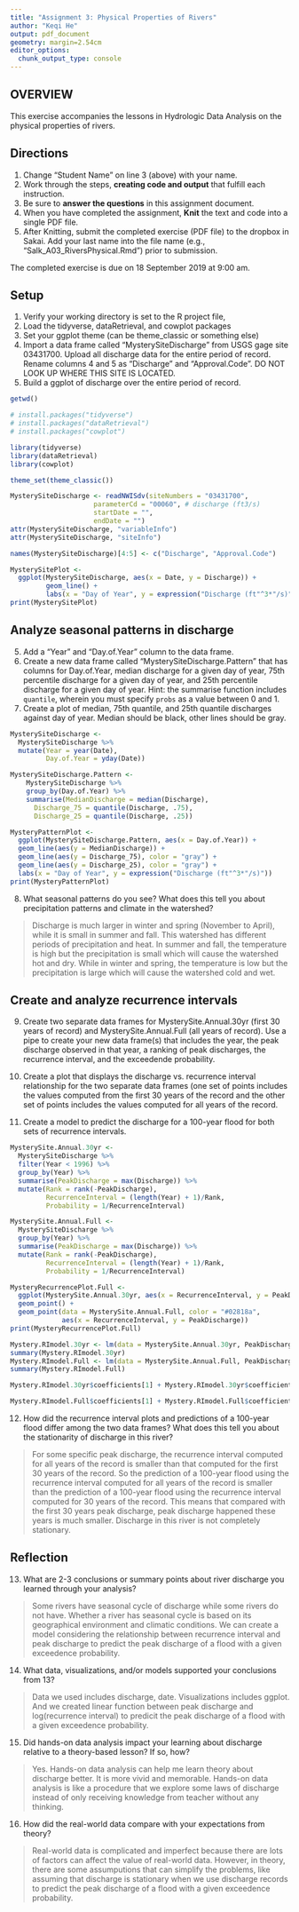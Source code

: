 ```yaml
---
title: "Assignment 3: Physical Properties of Rivers"
author: "Keqi He"
output: pdf_document
geometry: margin=2.54cm
editor_options: 
  chunk_output_type: console
---
```


## OVERVIEW

This exercise accompanies the lessons in Hydrologic Data Analysis on the physical properties of rivers. 

## Directions
1. Change "Student Name" on line 3 (above) with your name.
3. Work through the steps, **creating code and output** that fulfill each instruction.
4. Be sure to **answer the questions** in this assignment document.
6. When you have completed the assignment, **Knit** the text and code into a single PDF file.
8. After Knitting, submit the completed exercise (PDF file) to the dropbox in Sakai. Add your last name into the file name (e.g., "Salk_A03_RiversPhysical.Rmd") prior to submission.

The completed exercise is due on 18 September 2019 at 9:00 am.

## Setup

1. Verify your working directory is set to the R project file, 
2. Load the tidyverse, dataRetrieval, and cowplot packages
3. Set your ggplot theme (can be theme_classic or something else)
4. Import a data frame called "MysterySiteDischarge" from USGS gage site 03431700. Upload all discharge data for the entire period of record. Rename columns 4 and 5 as "Discharge" and "Approval.Code". DO NOT LOOK UP WHERE THIS SITE IS LOCATED. 
5. Build a ggplot of discharge over the entire period of record. 

```r
getwd()

# install.packages("tidyverse")
# install.packages("dataRetrieval")
# install.packages("cowplot")

library(tidyverse)
library(dataRetrieval)
library(cowplot)

theme_set(theme_classic())

MysterySiteDischarge <- readNWISdv(siteNumbers = "03431700",
                     parameterCd = "00060", # discharge (ft3/s)
                     startDate = "",
                     endDate = "")
attr(MysterySiteDischarge, "variableInfo")
attr(MysterySiteDischarge, "siteInfo")

names(MysterySiteDischarge)[4:5] <- c("Discharge", "Approval.Code")

MysterySitePlot <- 
  ggplot(MysterySiteDischarge, aes(x = Date, y = Discharge)) +
         geom_line() +
         labs(x = "Day of Year", y = expression("Discharge (ft"^3*"/s)")) 
print(MysterySitePlot)
```

## Analyze seasonal patterns in discharge

5. Add a "Year" and "Day.of.Year" column to the data frame.
6. Create a new data frame called "MysterySiteDischarge.Pattern" that has columns for Day.of.Year, median discharge for a given day of year, 75th percentile discharge for a given day of year, and 25th percentile discharge for a given day of year. Hint: the summarise function includes `quantile`, wherein you must specify `probs` as a value between 0 and 1.
7. Create a plot of median, 75th quantile, and 25th quantile discharges against day of year. Median should be black, other lines should be gray. 
```r
MysterySiteDischarge <- 
  MysterySiteDischarge %>%
  mutate(Year = year(Date),
         Day.of.Year = yday(Date))

MysterySiteDischarge.Pattern <- 
    MysterySiteDischarge %>%
    group_by(Day.of.Year) %>%
    summarise(MedianDischarge = median(Discharge),
      Discharge_75 = quantile(Discharge, .75),
      Discharge_25 = quantile(Discharge, .25))

MysteryPatternPlot <- 
  ggplot(MysterySiteDischarge.Pattern, aes(x = Day.of.Year)) +
  geom_line(aes(y = MedianDischarge)) +
  geom_line(aes(y = Discharge_75), color = "gray") +
  geom_line(aes(y = Discharge_25), color = "gray") +  
  labs(x = "Day of Year", y = expression("Discharge (ft"^3*"/s)")) 
print(MysteryPatternPlot)
```

8. What seasonal patterns do you see? What does this tell you about precipitation patterns and climate in the watershed?

> Discharge is much larger in winter and spring (November to April), while it is small in summer and fall. This watershed has different periods of precipitation and heat. In summer and fall, the temperature is high but the precipitation is small which will cause the watershed hot and dry. While in winter and spring, the temperature is low but the precipitation is large which will cause the watershed cold and wet.

## Create and analyze recurrence intervals

9. Create two separate data frames for MysterySite.Annual.30yr (first 30 years of record) and MysterySite.Annual.Full (all years of record). Use a pipe to create your new data frame(s) that includes the year, the peak discharge observed in that year, a ranking of peak discharges, the recurrence interval, and the exceedende probability.

10. Create a plot that displays the discharge vs. recurrence interval relationship for the two separate data frames (one set of points includes the values computed from the first 30 years of the record and the other set of points includes the values computed for all years of the record. 

11. Create a model to predict the discharge for a 100-year flood for both sets of recurrence intervals. 

```r
MysterySite.Annual.30yr <-
  MysterySiteDischarge %>%
  filter(Year < 1996) %>%
  group_by(Year) %>%
  summarise(PeakDischarge = max(Discharge)) %>% 
  mutate(Rank = rank(-PeakDischarge), 
         RecurrenceInterval = (length(Year) + 1)/Rank, 
         Probability = 1/RecurrenceInterval)

MysterySite.Annual.Full <-
  MysterySiteDischarge %>%
  group_by(Year) %>%
  summarise(PeakDischarge = max(Discharge)) %>% 
  mutate(Rank = rank(-PeakDischarge), 
         RecurrenceInterval = (length(Year) + 1)/Rank, 
         Probability = 1/RecurrenceInterval)

MysteryRecurrencePlot.Full <- 
  ggplot(MysterySite.Annual.30yr, aes(x = RecurrenceInterval, y = PeakDischarge)) +
  geom_point() +
  geom_point(data = MysterySite.Annual.Full, color = "#02818a",
             aes(x = RecurrenceInterval, y = PeakDischarge))
print(MysteryRecurrencePlot.Full)

Mystery.RImodel.30yr <- lm(data = MysterySite.Annual.30yr, PeakDischarge ~ log(RecurrenceInterval))
summary(Mystery.RImodel.30yr)
Mystery.RImodel.Full <- lm(data = MysterySite.Annual.Full, PeakDischarge ~ log(RecurrenceInterval))
summary(Mystery.RImodel.Full)

Mystery.RImodel.30yr$coefficients[1] + Mystery.RImodel.30yr$coefficients[2]*log(100)

Mystery.RImodel.Full$coefficients[1] + Mystery.RImodel.Full$coefficients[2]*log(100)
```

12. How did the recurrence interval plots and predictions of a 100-year flood differ among the two data frames? What does this tell you about the stationarity of discharge in this river?

> For some specific peak discharge, the recurrence interval computed for all years of the record is smaller than that computed for the first 30 years of the record. So the prediction of a 100-year flood using the recurrence interval computed for all years of the record is smaller than the prediction of a 100-year flood using the recurrence interval computed for 30 years of the record. This means that compared with the first 30 years peak discharge, peak discharge happened these years is much smaller. Discharge in this river is not completely stationary.

## Reflection
13. What are 2-3 conclusions or summary points about river discharge you learned through your analysis?

> Some rivers have seasonal cycle of discharge while some rivers do not have. Whether a river has seasonal cycle is based on its geographical environment and climatic conditions. We can create a model considering the relationship between recurrence interval and peak discharge to predict the peak discharge of a flood with a given exceedence probability.

14. What data, visualizations, and/or models supported your conclusions from 13?

> Data we used includes discharge, date. Visualizations includes ggplot. And we created linear function between peak discharge and log(recurrence interval) to predicit the peak discharge of a flood with a given exceedence probability.

15. Did hands-on data analysis impact your learning about discharge relative to a theory-based lesson? If so, how?

> Yes. Hands-on data analysis can help me learn theory about discharge better. It is more vivid and memorable. Hands-on data analysis is like a procedure that we explore some laws of discharge instead of only receiving knowledge from teacher without any thinking. 

16.	How did the real-world data compare with your expectations from theory?

> Real-world data is complicated and imperfect because there are lots of factors can affect the value of real-world data. However, in theory, there are some assumputions that can simplify the problems, like assuming that discharge is stationary when we use discharge records to predict the peak discharge of a flood with a given exceedence probability.
